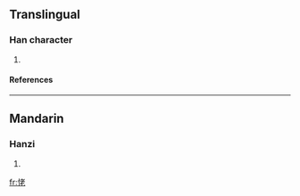 ==Translingual==
===Han character===
{{Han char|rn=61|rad=心|as=06|sn=9|four=9401<sub>1</sub>|canj=心十大心 (PJKP)}}
# {{defn|Han|sort=心06}}
====References====
{{Han ref|kx=0383.240|dkj=10526|dj=0714.030|hdz=42294.020|uh=6045|ud=24645|bh=CEC4|bd=52932}}
----
==Mandarin==
===Hanzi===
{{cmn-hanzi|pin=[[lǎo]] (lao3)|wg=lao<sup>3</sup>}}
# {{defn|Mandarin}}

[[fr:恅]]